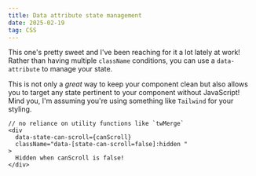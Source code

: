 ```yaml
---
title: Data attribute state management
date: 2025-02-19
tag: CSS
---
```


This one's pretty sweet and I've been reaching for it a lot lately at work!
Rather than having multiple `className` conditions, you can use a
`data-attribute` to manage your state.

This is not only a _great_ way to keep your component clean but also allows you
to target any state pertinent to your component without JavaScript! Mind you,
I'm assuming you're using something like `Tailwind` for your styling.

```tsx
// no reliance on utility functions like `twMerge`
<div
  data-state-can-scroll={canScroll}
  className="data-[state-can-scroll=false]:hidden "
>
  Hidden when canScroll is false!
</div>
```
